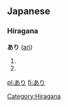 ==Japanese==
===Hiragana===
'''あり''' ([[ari]])
# {{japdef|有り|[[exist]]}}
# {{japdef|蟻|[[ant]]}}

[[Category:Hiragana]]

[[pl:あり]]
[[fi:あり]]